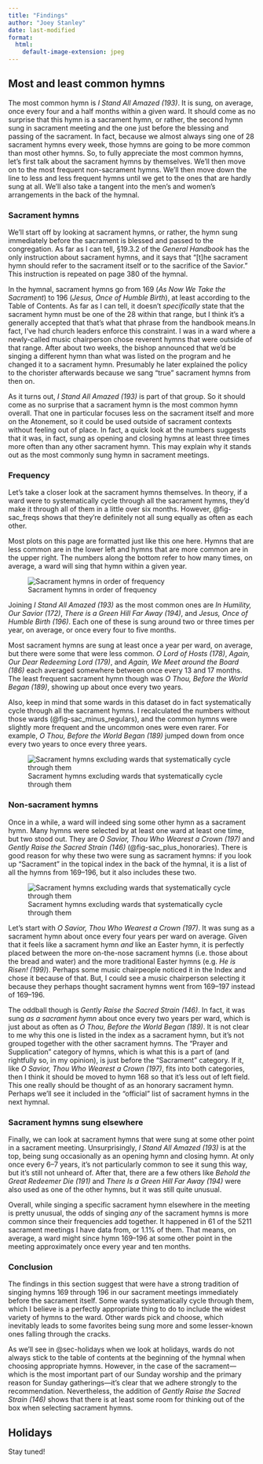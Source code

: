 ```yaml
---
title: "Findings"
author: "Joey Stanley"
date: last-modified
format:
  html:
    default-image-extension: jpeg
---
```


## Most and least common hymns

The most common hymn is *I Stand All Amazed (193)*. It is sung, on average, once every four and a half months within a given ward. It should come as no surprise that this hymn is a sacrament hymn, or rather, the second hymn sung in sacrament meeting and the one just before the blessing and passing of the sacrament. In fact, because we almost always sing one of 28 sacrament hymns every week, those hymns are going to be more common than most other hymns. So, to fully appreciate the most common hymns, let's first talk about the sacrament hymns by themselves. We'll then move on to the most frequent non-sacrament hymns. We'll then move down the line to less and less frequent hymns until we get to the ones that are hardly sung at all. We'll also take a tangent into the men's and women's arrangements in the back of the hymnal. 

### Sacrament hymns

We'll start off by looking at sacrament hymns, or rather, the hymn sung immediately before the sacrament is blessed and passed to the congregation. As far as I can tell, §19.3.2 of the *General Handbook* has the only instruction about sacrament hymns, and it says that "[t]he sacrament hymn should refer to the sacrament itself or to the sacrifice of the Savior." This instruction is repeated on page 380 of the hymnal.

In the hymnal, sacrament hymns go from 169 (*As Now We Take the Sacrament*) to 196 (*Jesus, Once of Humble Birth*), at least according to the Table of Contents. As far as I can tell, it doesn't *specifically* state that the sacrament hymn must be one of the 28 within that range, but I think it's a generally accepted that that's what that phrase from the handbook means.[In fact, I've had church leaders enforce this constraint. I was in a ward where a newly-called music chairperson chose reverent hymns that were outside of that range. After about two weeks, the bishop announced that we'd be singing a different hymn than what was listed on the program and he changed it to a sacrament hymn. Presumably he later explained the policy to the chorister afterwards because we sang "true" sacrament hymns from then on.]{.aside}

As it turns out, *I Stand All Amazed (193)* is part of that group. So it should come as no surprise that a sacrament hymn is the most common hymn overall. That one in particular focuses less on the sacrament itself and more on the Atonement, so it could be used outside of sacrament contexts without feeling out of place. In fact, a quick look at the numbers suggests that it was, in fact, sung as opening and closing hymns at least three times more often than any other sacrament hymn. This may explain why it stands out as the most commonly sung hymn in sacrament meetings.

### Frequency

Let's take a closer look at the sacrament hymns themselves. In theory, if a ward were to systematically cycle through all the sacrament hymns, they'd make it through all of them in a little over six months. However, @fig-sac_freqs shows that they're definitely not all sung equally as often as each other. 

[Most plots on this page are formatted just like this one here. Hymns that are less common are in the lower left and hymns that are more common are in the upper right. The numbers along the bottom refer to how many times, on average, a ward will sing that hymn within a given year.]{.aside}

![Sacrament hymns in order of frequency](images/sacrament){#fig-sac_freqs}

Joining *I Stand All Amazed (193)* as the most common ones are *In Humility, Our Savior (172)*, *There is a Green Hill Far Away (194)*, and *Jesus, Once of Humble Birth (196)*. Each one of these is sung around two or three times per year, on average, or once every four to five months.

Most sacrament hymns are sung at least once a year per ward, on average, but there were some that were less common. *O Lord of Hosts (178)*, *Again, Our Dear Redeeming Lord (179)*, and *Again, We Meet around the Board (186)* each averaged somewhere between once every 13 and 17 months. The least frequent sacrament hymn though was *O Thou, Before the World Began (189)*, showing up about once every two years.

Also, keep in mind that some wards in this dataset do in fact systematically cycle through all the sacrament hymns. I recalculated the numbers without those wards (@fig-sac_minus_regulars), and the common hymns were slightly more frequent and the uncommon ones were even rarer. For example, *O Thou, Before the World Began (189)* jumped down from once every two years to once every three years.

![Sacrament hymns excluding wards that systematically cycle through them](images/sacrament_minus_regulars){#fig-sac_minus_regulars}

### Non-sacrament hymns

Once in a while, a ward will indeed sing some other hymn as a sacrament hymn. Many hymns were selected by at least one ward at least one time, but two stood out. They are *O Savior, Thou Who Wearest a Crown (197)* and *Gently Raise the Sacred Strain (146)* (@fig-sac_plus_honoraries). There is good reason for why these two were sung as sacrament hymns: if you look up "Sacrament" in the topical index in the back of the hymnal, it is a list of all the hymns from 169--196, but it also includes these two. 

![Sacrament hymns excluding wards that systematically cycle through them](images/sacrament_plus_honoraries){#fig-sac_plus_honoraries}

Let's start with *O Savior, Thou Who Wearest a Crown (197)*. It was sung as a sacrament hymn about once every four years per ward on average. Given that it feels like a sacrament hymn *and* like an Easter hymn, it is perfectly placed between the more on-the-nose sacrament hymns (i.e. those about the bread and water) and the more traditional Easter hymns (e.g. *He is Risen! (199)*). Perhaps some music chairpeople noticed it in the Index and chose it because of that. But, I could see a music chairperson selecting it because they perhaps thought sacrament hymns went from 169--197 instead of 169--196. 

The oddball though is *Gently Raise the Sacred Strain (146)*. In fact, it was sung *as a sacrament hymn* about once every two years per ward, which is just about as often as *O Thou, Before the World Began (189)*. It is not clear to me why this one is listed in the index as a sacrament hymn, but it's not grouped together with the other sacrament hymns. The "Prayer and Supplication" category of hymns, which is what this is a part of (and rightfully so, in my opinion), is just before the "Sacrament" category. If it, like *O Savior, Thou Who Wearest a Crown (197)*, fits into both categories, then I think it should be moved to hymn 168 so that it's less out of left field. This one really should be thought of as an honorary sacrament hymn. Perhaps we'll see it included in the "official" list of sacrament hymns in the next hymnal.

### Sacrament hymns sung elsewhere

Finally, we can look at sacrament hymns that were sung at some other point in a sacrament meeting. Unsurprisingly, *I Stand All Amazed (193)* is at the top, being sung occasionally as an opening hymn and closing hymn. At only once every 6--7 years, it's not particularly common to see it sung this way, but it's still not unheard of. After that, there are a few others like *Behold the Great Redeemer Die (191)* and *There Is a Green Hill Far Away (194)* were also used as one of the other hymns, but it was still quite unusual. 

Overall, while singing a specific sacrament hymn elsewhere in the meeting is pretty unusual, the odds of singing *any* of the sacrament hymns is more common since their frequencies add together. It happened in 61 of the 5211 sacrament meetings I have data from, or 1.1% of them. That means, on average, a ward might since hymn 169--196 at some other point in the meeting approximately once every year and ten months.


### Conclusion

The findings in this section suggest that were have a strong tradition of singing hymns 169 through 196 in our sacrament meetings immediately before the sacrament itself. Some wards systematically cycle through them, which I believe is a perfectly appropriate thing to do to include the widest variety of hymns to the ward. Other wards pick and choose, which inevitably leads to some favorites being sung more and some lesser-known ones falling through the cracks.

As we'll see in @sec-holidays when we look at holidays, wards do not always stick to the table of contents at the beginning of the hymnal when choosing appropriate hymns. However, in the case of the sacrament---which is the most important part of our Sunday worship and the primary reason for Sunday gatherings---it's clear that we adhere strongly to the recommendation. Nevertheless, the addition of *Gently Raise the Sacred Strain (146)* shows that there is at least some room for thinking out of the box when selecting sacrament hymns.

## Holidays {#sec-holidays}

Stay tuned!